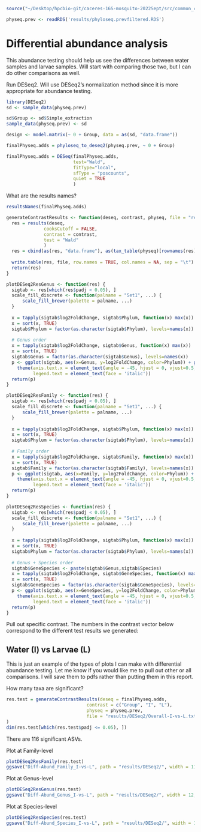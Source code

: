 ```r
source("~/Desktop/hpcbio-git/caceres-16S-mosquito-2022Sept/src/common_code.R", local = knitr::knit_global())
```

```r
physeq.prev <- readRDS('results/phyloseq.prevfiltered.RDS')
```

# Differential abundance analysis

This abundance testing should help us see the differences between water samples and larvae samples. Will start with comparing those two, but I can do other comparisons as well.

Run DESeq2. Will use DESeq2's normalization method since it is more appropriate for abundance testing. 

```r
library(DESeq2)
sd <- sample_data(physeq.prev)

sd$Group <- sd$Simple_extraction
sample_data(physeq.prev) <- sd

design <- model.matrix(~ 0 + Group, data = as(sd, "data.frame"))

finalPhyseq.adds = phyloseq_to_deseq2(physeq.prev, ~ 0 + Group)

finalPhyseq.adds = DESeq(finalPhyseq.adds,
                         test="Wald",
                         fitType="local",
                         sfType = "poscounts",
                         quiet = TRUE
                         )
```

What are the results names?

```r
resultsNames(finalPhyseq.adds)
```

```r
generateContrastResults <- function(deseq, contrast, physeq, file = "results.txt") {
  res = results(deseq, 
              cooksCutoff = FALSE, 
              contrast = contrast,
              test = "Wald"
              )
  res = cbind(as(res, "data.frame"), as(tax_table(physeq)[rownames(res), ], "matrix"))
  
  write.table(res, file, row.names = TRUE, col.names = NA, sep = "\t")
  return(res)
}

plotDESeq2ResGenus <- function(res) {
  sigtab <- res[which(res$padj < 0.05), ]
  scale_fill_discrete <- function(palname = "Set1", ...) {
      scale_fill_brewer(palette = palname, ...)
  }
  
  x = tapply(sigtab$log2FoldChange, sigtab$Phylum, function(x) max(x))
  x = sort(x, TRUE)
  sigtab$Phylum = factor(as.character(sigtab$Phylum), levels=names(x))
  
  # Genus order
  x = tapply(sigtab$log2FoldChange, sigtab$Genus, function(x) max(x))
  x = sort(x, TRUE)
  sigtab$Genus = factor(as.character(sigtab$Genus), levels=names(x))
  p <- ggplot(sigtab, aes(x=Genus, y=log2FoldChange, color=Phylum)) + geom_point(size=6) +
    theme(axis.text.x = element_text(angle = -45, hjust = 0, vjust=0.5, face = 'italic'),
          legend.text = element_text(face = 'italic'))
  return(p)
}

plotDESeq2ResFamily <- function(res) {
  sigtab <- res[which(res$padj < 0.05), ]
  scale_fill_discrete <- function(palname = "Set1", ...) {
      scale_fill_brewer(palette = palname, ...)
  }
  
  x = tapply(sigtab$log2FoldChange, sigtab$Phylum, function(x) max(x))
  x = sort(x, TRUE)
  sigtab$Phylum = factor(as.character(sigtab$Phylum), levels=names(x))
  
  # Family order
  x = tapply(sigtab$log2FoldChange, sigtab$Family, function(x) max(x))
  x = sort(x, TRUE)
  sigtab$Family = factor(as.character(sigtab$Family), levels=names(x))
  p <- ggplot(sigtab, aes(x=Family, y=log2FoldChange, color=Phylum)) + geom_point(size=6) +
    theme(axis.text.x = element_text(angle = -45, hjust = 0, vjust=0.5, face = 'italic'),
          legend.text = element_text(face = 'italic'))
  return(p)
}

plotDESeq2ResSpecies <- function(res) {
  sigtab <- res[which(res$padj < 0.05), ]
  scale_fill_discrete <- function(palname = "Set1", ...) {
      scale_fill_brewer(palette = palname, ...)
  }
  
  x = tapply(sigtab$log2FoldChange, sigtab$Phylum, function(x) max(x))
  x = sort(x, TRUE)
  sigtab$Phylum = factor(as.character(sigtab$Phylum), levels=names(x))
  
  # Genus + Species order
  sigtab$GeneSpecies <- paste(sigtab$Genus,sigtab$Species)
  x = tapply(sigtab$log2FoldChange, sigtab$GeneSpecies, function(x) max(x))
  x = sort(x, TRUE)
  sigtab$GeneSpecies = factor(as.character(sigtab$GeneSpecies), levels=names(x))
  p <- ggplot(sigtab, aes(x=GeneSpecies, y=log2FoldChange, color=Phylum)) + geom_point(size=6) +
    theme(axis.text.x = element_text(angle = -45, hjust = 0, vjust=0.5, face = 'italic'),
          legend.text = element_text(face = 'italic'))
  return(p)
}

```

Pull out specific contrast. The numbers in the contrast vector below correspond to the different test results we generated:

## Water (I) vs Larvae (L)

This is just an example of the types of plots I can make with differential abundance testing. Let me know if you would like me to pull out other or all comparisons. I will save them to pdfs rather than putting them in this report.

How many taxa are significant?

```r
res.test = generateContrastResults(deseq = finalPhyseq.adds,
                              contrast = c("Group", "I", "L"),
                              physeq = physeq.prev,
                              file = "results/DESeq2/Overall-I-vs-L.txt"
)
dim(res.test[which(res.test$padj <= 0.05), ])
```

There are 116 significant ASVs.


Plot at Family-level
```r
plotDESeq2ResFamily(res.test)
ggsave("Diff-Abund_Family_I-vs-L", path = "results/DESeq2/", width = 11, height = 8,device = "pdf")
```

Plot at Genus-level
```r
plotDESeq2ResGenus(res.test)
ggsave("Diff-Abund_Genus_I-vs-L", path = "results/DESeq2/", width = 12, height = 8, device = "pdf")
```

Plot at Species-level
```r
plotDESeq2ResSpecies(res.test)
ggsave("Diff-Abund_Species_I-vs-L", path = "results/DESeq2/", width = 18, height = 10, device = "pdf")
```


<!-- ## Create all Diff Abund plots & save to PDF -->

<!-- ```{r } -->
<!-- library(DESeq2) -->
<!-- sd <- sample_data(physeq.prev) -->

<!-- sd$Group <- sd$Treatment_Day -->
<!-- sample_data(physeq.prev) <- sd -->

<!-- design <- model.matrix(~ 0 + Group, data = as(sd, "data.frame")) -->

<!-- finalPhyseq.adds = phyloseq_to_deseq2(physeq.prev, ~ Group) -->

<!-- finalPhyseq.adds = DESeq(finalPhyseq.adds, -->
<!--                          test="Wald", -->
<!--                          fitType="local", -->
<!--                          sfType = "poscounts", -->
<!--                          quiet = TRUE -->
<!--                          ) -->
<!-- ``` -->

<!-- What are the results names? -->

<!-- ```{r} -->
<!-- resultsNames(finalPhyseq.adds) -->
<!-- ``` -->

<!-- Run a loop that will save these tables and images for all the different pairwise contrasts. -->

<!-- Treatment x Day  -->
<!-- ```{r} -->
<!-- n.all <- sample_data(physeq.prev)$Treatment_Day %>% levels() -->
<!-- for(x in 1:16){ -->
<!--   for(y in 1:16){ -->
<!--     if(x < y){  # Ignore useless and redundant files -->
<!--       res.test <- generateContrastResults(deseq = finalPhyseq.adds,  -->
<!--                                 contrast = c("Group",  -->
<!--                                              n.all[x],  # num -->
<!--                                              n.all[y]), # denom -->
<!--                                 physeq = physeq.prev, -->
<!--                                 file = paste("results/diff-abund/Treatment_Day/tables/Diff-Abund_", n.all[x], "-vs-", n.all[y], ".txt", sep="") -->
<!--       ) -->
<!--       plotDESeq2ResFamily(res.test) -->
<!--       f <- paste("Diff-Abund_Family_", n.all[x], "-vs-", n.all[y], ".pdf", sep="") -->
<!--       ggsave(f, path = "results/diff-abund/Treatment_Day", device = "pdf") -->
<!--       plotDESeq2ResGenus(res.test) -->
<!--       f <- paste("Diff-Abund_Genus_", n.all[x], "-vs-", n.all[y], ".pdf", sep="") -->
<!--       ggsave(f, path = "results/diff-abund/Treatment_Day", device = "pdf") -->
<!--       plotDESeq2ResSpecies(res.test) -->
<!--       f <- paste("Diff-Abund_Species_", n.all[x], "-vs-", n.all[y], ".pdf", sep="") -->
<!--       ggsave(f, path = "results/diff-abund/Treatment_Day", device = "pdf") -->
<!--     } -->
<!--   } -->
<!-- } -->
<!-- ``` -->


<!-- What about differential abundance for Treatment only? -->

<!-- ```{r } -->
<!-- sd <- sample_data(physeq.prev) -->

<!-- sd$Group <- sd$Treatment -->
<!-- sample_data(physeq.prev) <- sd -->

<!-- design <- model.matrix(~ Group, data = as(sd, "data.frame")) -->

<!-- finalPhyseq.adds = phyloseq_to_deseq2(physeq.prev, ~ Group) -->

<!-- finalPhyseq.adds = DESeq(finalPhyseq.adds, -->
<!--                          test="Wald", -->
<!--                          fitType="local", -->
<!--                          sfType = "poscounts", -->
<!--                          quiet = TRUE -->
<!--                          ) -->
<!-- ``` -->

<!-- What are the results names? -->

<!-- ```{r} -->
<!-- resultsNames(finalPhyseq.adds) -->
<!-- ``` -->

<!-- Run a loop that will save these tables and images for all the different pairwise contrasts. -->
<!-- ```{r} -->
<!-- n.all <- sample_data(physeq.prev)$Treatment %>% levels() -->
<!-- for(x in 1:4){ -->
<!--   for(y in 1:4){ -->
<!--     if(x < y){  # Ignore useless and redundant files -->
<!--       res.test <- generateContrastResults(deseq = finalPhyseq.adds,  -->
<!--                                 contrast = c("Group",  -->
<!--                                              n.all[x],  # num -->
<!--                                              n.all[y]), # denom -->
<!--                                 physeq = physeq.prev, -->
<!--                                 file = paste("results/diff-abund/Treatment/tables/Diff-Abund_", n.all[x], "-vs-", n.all[y], ".txt", sep="") -->
<!--       ) -->
<!--       plotDESeq2ResFamily(res.test) -->
<!--       f <- paste("Diff-Abund_Family_", n.all[x], "-vs-", n.all[y], ".pdf", sep="") -->
<!--       ggsave(f, path = "results/diff-abund/Treatment", device = "pdf") -->
<!--       plotDESeq2ResGenus(res.test) -->
<!--       f <- paste("Diff-Abund_Genus_", n.all[x], "-vs-", n.all[y], ".pdf", sep="") -->
<!--       ggsave(f, path = "results/diff-abund/Treatment", device = "pdf") -->
<!--       plotDESeq2ResSpecies(res.test) -->
<!--       f <- paste("Diff-Abund_Species_", n.all[x], "-vs-", n.all[y], ".pdf", sep="") -->
<!--       ggsave(f, path = "results/diff-abund/Treatment", device = "pdf") -->
<!--     } -->
<!--   } -->
<!-- } -->
<!-- ``` -->

<!-- What about differential abundance for Day only? -->

<!-- ```{r } -->
<!-- sd <- sample_data(physeq.prev) -->

<!-- sd$Group <- sd$Day -->
<!-- sample_data(physeq.prev) <- sd -->

<!-- design <- model.matrix(~ Group, data = as(sd, "data.frame")) -->

<!-- finalPhyseq.adds = phyloseq_to_deseq2(physeq.prev, ~ Group) -->

<!-- finalPhyseq.adds = DESeq(finalPhyseq.adds, -->
<!--                          test="Wald", -->
<!--                          fitType="local", -->
<!--                          sfType = "poscounts", -->
<!--                          quiet = TRUE -->
<!--                          ) -->
<!-- ``` -->

<!-- What are the results names? -->

<!-- ```{r} -->
<!-- resultsNames(finalPhyseq.adds) -->
<!-- ``` -->

<!-- Run a loop that will save these tables and images for all the different pairwise contrasts. -->
<!-- ```{r} -->
<!-- n.all <- sample_data(physeq.prev)$Day %>% levels() -->
<!-- for(x in 1:4){ -->
<!--   for(y in 1:4){ -->
<!--     if(x < y){  # Ignore useless and redundant files -->
<!--       res.test <- generateContrastResults(deseq = finalPhyseq.adds,  -->
<!--                                 contrast = c("Group",  -->
<!--                                              n.all[x],  # num -->
<!--                                              n.all[y]), # denom -->
<!--                                 physeq = physeq.prev, -->
<!--                                 file = paste("results/diff-abund/Day/tables/Diff-Abund_", n.all[x], "-vs-", n.all[y], ".txt", sep="") -->
<!--       ) -->
<!--       plotDESeq2ResFamily(res.test) -->
<!--       f <- paste("Diff-Abund_Family_", n.all[x], "-vs-", n.all[y], ".pdf", sep="") -->
<!--       ggsave(f, path = "results/diff-abund/Day", device = "pdf") -->
<!--       plotDESeq2ResGenus(res.test) -->
<!--       f <- paste("Diff-Abund_Genus_", n.all[x], "-vs-", n.all[y], ".pdf", sep="") -->
<!--       ggsave(f, path = "results/diff-abund/Day", device = "pdf") -->
<!--       plotDESeq2ResSpecies(res.test) -->
<!--       f <- paste("Diff-Abund_Species_", n.all[x], "-vs-", n.all[y], ".pdf", sep="") -->
<!--       ggsave(f, path = "results/diff-abund/Day", device = "pdf") -->
<!--     } -->
<!--   } -->
<!-- } -->
<!-- ``` -->